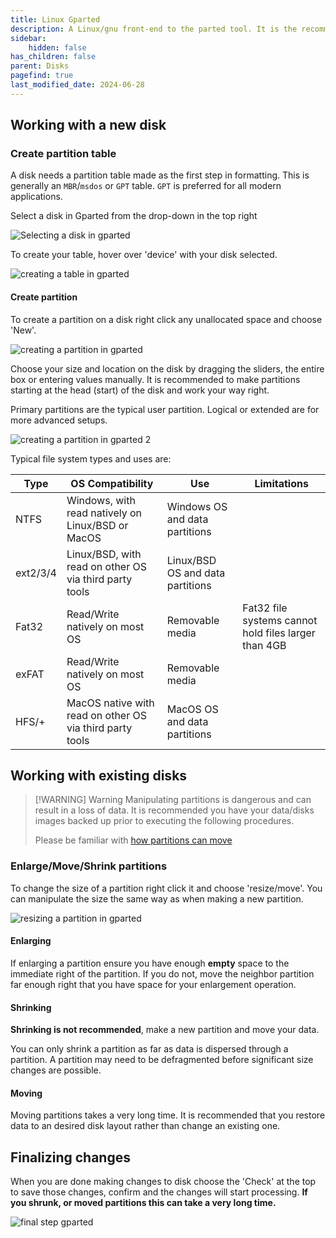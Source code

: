 ```yaml
---
title: Linux Gparted
description: A Linux/gnu front-end to the parted tool. It is the recommended method for manipulating disks when using a Linux live session.
sidebar:
    hidden: false
has_children: false
parent: Disks
pagefind: true
last_modified_date: 2024-06-28
---
```



<UseLLCD />

## Working with a new disk
### Create partition table
A disk needs a partition table made as the first step in formatting. This is generally an `MBR`/`msdos` or `GPT` table. `GPT` is preferred for all modern applications.

Select a disk in Gparted from the drop-down in the top right

![Selecting a disk in gparted](../../../../assets/gparted/gparted_disk_sel.webp)

To create your table, hover over 'device' with your disk selected.

![creating a table in gparted](../../../../assets/gparted/gparted_create_table.webp)

#### Create partition
To create a partition on a disk right click any unallocated space and choose 'New'. 

![creating a partition in gparted](../../../../assets/gparted/gparted_create_part.webp)

Choose your size and location on the disk by dragging the sliders, the entire box or entering values manually. It is recommended to make partitions starting at the head (start) of the disk and work your way right.

Primary partitions are the typical user partition. Logical or extended are for more advanced setups.

![creating a partition in gparted 2](../../../../assets/gparted/gparted_create_part2.webp)

Typical file system types and uses are:

|Type      |OS Compatibility                                          |Use                                                                   |Limitations                                          |
|--------- |----------------------------------------------------------|----------------------------------------------------------------------|-----------------------------------------------------|
| NTFS     | Windows, with read natively on Linux/BSD or MacOS        | Windows OS and data partitions                                       |                                                     |
| ext2/3/4 | Linux/BSD, with read on other OS via third party tools   | Linux/BSD OS and data partitions                                     |                                                     |
| Fat32    | Read/Write natively on most OS                           | Removable media                                                      |Fat32 file systems cannot hold files larger than 4GB |
| exFAT    | Read/Write natively on most OS                           | Removable media                                                      |                                                     |
| HFS/+    | MacOS native with read on other OS via third party tools | MacOS OS and data partitions                                         |                                                     |

## Working with existing disks

> [!WARNING] Warning
> Manipulating partitions is dangerous and can result in a loss of data. It is recommended you have your data/disks images backed up prior to executing the following procedures.
> 
> Please be familiar with [how partitions can move](/factoids/how-parts-move)

### Enlarge/Move/Shrink partitions
To change the size of a partition right click it and choose 'resize/move'. You can manipulate the size the same way as when making a new partition.

![resizing a partition in gparted](../../../../assets/gparted/gparted_part_res.webp)

#### Enlarging
If enlarging a partition ensure you have enough **empty** space to the immediate right of the partition. If you do not, move the neighbor partition far enough right that you have space for your enlargement operation.

#### Shrinking
**Shrinking is not recommended**, make a new partition and move your data.

You can only shrink a partition as far as data is dispersed through a partition. A partition may need to be defragmented before significant size changes are possible.

#### Moving
Moving partitions takes a very long time. It is recommended that you restore data to an desired disk layout rather than change an existing one.

## Finalizing changes
When you are done making changes to disk choose the 'Check' at the top to save those changes, confirm and the changes will start processing. **If you shrunk, or moved partitions this can take a very long time.**

![final step gparted](../../../../assets/gparted/gparted_disk_final.webp)
